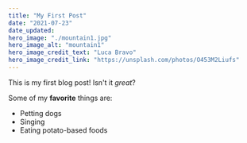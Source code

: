 ```yaml
---
title: "My First Post"
date: "2021-07-23"
date_updated: 
hero_image: "./mountain1.jpg"
hero_image_alt: "mountain1"
hero_image_credit_text: "Luca Bravo"
hero_image_credit_link: "https://unsplash.com/photos/O453M2Liufs"
---
```


This is my first blog post! Isn't it *great*?

Some of my **favorite** things are:

* Petting dogs
* Singing
* Eating potato-based foods